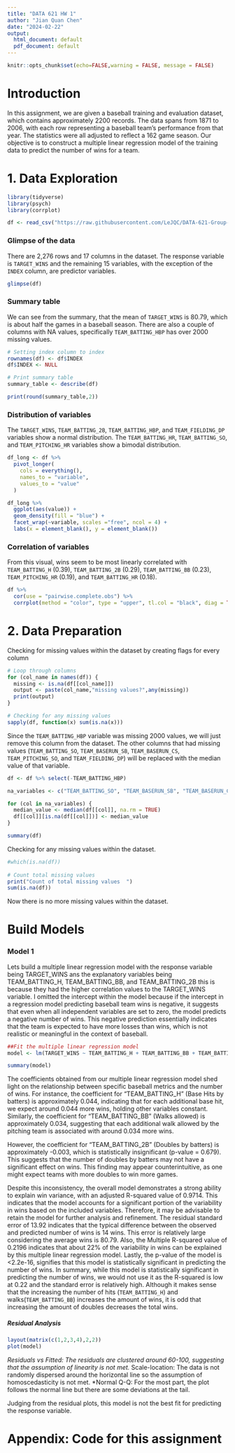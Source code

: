 ```yaml
---
title: "DATA 621 HW 1"
author: "Jian Quan Chen"
date: "2024-02-22"
output:
  html_document: default
  pdf_document: default
---
```


```r
knitr::opts_chunk$set(echo=FALSE,warning = FALSE, message = FALSE)
```

# Introduction

In this assignment, we are given a baseball training and evaluation dataset, which contains approximately 2200 records. The data spans from 1871 to 2006, with each row representing a baseball team's performance from that year. The statistics were all adjusted to reflect a 162 game season. Our objective is to construct a multiple linear regression model of the training data to predict the number of wins for a team.

# 1. Data Exploration

```r
library(tidyverse)
library(psych)
library(corrplot)
```

```r
df <- read_csv("https://raw.githubusercontent.com/LeJQC/DATA-621-Group-2/main/HW1/moneyball-training-data.csv", show_col_types = FALSE)
```

### Glimpse of the data

There are 2,276 rows and 17 columns in the dataset. The response variable is `TARGET_WINS` and the remaining 15 variables, with the exception of the `INDEX` column, are predictor variables.

```r
glimpse(df)
```

### Summary table

We can see from the summary, that the mean of `TARGET_WINS` is 80.79, which is about half the games in a baseball season. There are also a couple of columns with NA values, specifically `TEAM_BATTING_HBP` has over 2000 missing values.

```r
# Setting index column to index
rownames(df) <- df$INDEX
df$INDEX <- NULL

# Print summary table
summary_table <- describe(df)

print(round(summary_table,2))
```

### Distribution of variables

The `TARGET_WINS`, `TEAM_BATTING_2B`, `TEAM_BATTING_HBP`, and `TEAM_FIELDING_DP` variables show a normal distribution. The `TEAM_BATTING_HR`, `TEAM_BATTING_SO`, and `TEAM_PITCHING_HR` variables show a bimodal distribution.

```r
df_long <- df %>%
  pivot_longer(
    cols = everything(), 
    names_to = "variable",
    values_to = "value"
  )

df_long %>%
  ggplot(aes(value)) + 
  geom_density(fill = "blue") + 
  facet_wrap(~variable, scales ="free", ncol = 4) +
  labs(x = element_blank(), y = element_blank())
```

### Correlation of variables

From this visual, wins seem to be most linearly correlated with `TEAM_BATTING_H` (0.39), `TEAM_BATTING_2B` (0.29), `TEAM_BATTING_BB` (0.23), `TEAM_PITCHING_HR` (0.19), and `TEAM_BATTING_HR` (0.18).

```r
df %>% 
  cor(use = "pairwise.complete.obs") %>%
  corrplot(method = "color", type = "upper", tl.col = "black", diag = TRUE, number.cex = 0.5, addCoef.col = 'black', tl.srt = 50, col=colorRampPalette(c("#9c89b8","#f0a6ca","#b8bedd"))(200))
```

# 2. Data Preparation

Checking for missing values within the dataset by creating flags for every column
```r
# Loop through columns
for (col_name in names(df)) {
  missing <- is.na(df[[col_name]])
  output <- paste(col_name,"missing values?",any(missing))
  print(output)
}
```
```r
# Checking for any missing values
sapply(df, function(x) sum(is.na(x)))
```

Since the `TEAM_BATTING_HBP` variable was missing 2000 values, we will just remove this column from the dataset. The other columns that had missing values (`TEAM_BATTING_SO`, `TEAM_BASERUN_SB`, `TEAM_BASERUN_CS`, `TEAM_PITCHING_SO`, and `TEAM_FIELDING_DP`) will be replaced with the median value of that variable.

```r
df <- df %>% select(-TEAM_BATTING_HBP)

na_variables <- c("TEAM_BATTING_SO", "TEAM_BASERUN_SB", "TEAM_BASERUN_CS", "TEAM_PITCHING_SO", "TEAM_FIELDING_DP")

for (col in na_variables) {
  median_value <- median(df[[col]], na.rm = TRUE)
  df[[col]][is.na(df[[col]])] <- median_value
}

summary(df)
```

Checking for any missing values within the dataset.
```r
#which(is.na(df))
 
# Count total missing values 
print("Count of total missing values  ")
sum(is.na(df))
```
Now there is no more missing values within the dataset.

# Build Models


### Model 1

Lets build a multiple linear regression model with the response variable being TARGET_WINS ans the explanatory variables being TEAM_BATTING_H, TEAM_BATTING_BB, and TEAM_BATTING_2B this is because they had the higher correlation values to the TARGET_WINS variable. I omitted the intercept within the model because if the intercept in a regression model predicting baseball team wins is negative, it suggests that even when all independent variables are set to zero, the model predicts a negative number of wins. This negative prediction essentially indicates that the team is expected to have more losses than wins, which is not realistic or meaningful in the context of baseball. 
```r
##Fit the multiple linear regression model
model <- lm(TARGET_WINS ~ TEAM_BATTING_H + TEAM_BATTING_BB + TEAM_BATTING_2B+0, data = df)

summary(model)
```
The coefficients obtained from our multiple linear regression model shed light on the relationship between specific baseball metrics and the number of wins. For instance, the coefficient for "TEAM_BATTING_H" (Base Hits by batters) is approximately 0.044, indicating that for each additional base hit, we expect around 0.044 more wins, holding other variables constant. Similarly, the coefficient for "TEAM_BATTING_BB" (Walks allowed) is approximately 0.034, suggesting that each additional walk allowed by the pitching team is associated with around 0.034 more wins.

However, the coefficient for "TEAM_BATTING_2B" (Doubles by batters) is approximately -0.003, which is statistically insignificant (p-value = 0.679). This suggests that the number of doubles by batters may not have a significant effect on wins. This finding may appear counterintuitive, as one might expect teams with more doubles to win more games.

Despite this inconsistency, the overall model demonstrates a strong ability to explain win variance, with an adjusted R-squared value of 0.9714. This indicates that the model accounts for a significant portion of the variability in wins based on the included variables. Therefore, it may be advisable to retain the model for further analysis and refinement.
The residual standard error of 13.92 indicates that the typical difference between the observed and predicted number of wins is 14 wins. This error is relatively large considering the average wins is 80.79. Also, the Multiple R-squared value of 0.2196 indicates that about 22% of the variability in wins can be explained by this multiple linear regression model. Lastly, the p-value of the model is <2.2e-16, signifies that this model is statistically significant in predicting the number of wins.
In summary, while this model is statistically significant in predicting the number of wins, we would not use it as the R-squared is low at 0.22 and the standard error is relatively high. Although it makes sense that the increasing the number of hits (`TEAM_BATTING_H`) and walks(`TEAM_BATTING_BB`) increases the amount of wins, it is odd that increasing the amount of doubles decreases the total wins. 




##### Residual Analysis
```r
layout(matrix(c(1,2,3,4),2,2))
plot(model)
```

*Residuals vs Fitted: The residuals are clustered around 60-100, suggesting that the assumption of linearity is not met.
*Scale-location: The data is not randomly dispersed around the horizontal line so the assumption of homoscedasticity is not met.
*Normal Q-Q: For the most part, the plot follows the normal line but there are some deviations at the tail.

Judging from the residual plots, this model is not the best fit for predicting the response variable. 

# Appendix: Code for this assignment

```r
```
